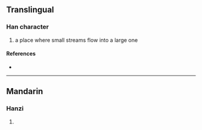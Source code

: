 {{character info/new}}
==Translingual==

===Han character===
{{Han char|rn=85|rad=水|as=11|sn=14|four=38181|canj=EHOO|ids=⿰氵從}}

# a place where small streams flow into a large one

====References====
* {{Han ref|kx=0645.120|dkj=18119|dj=1054.050|hdz=31725.080|uh=6F0E|ud=28430|bh=E2AC|bd=58028}}

----

==Mandarin==

===Hanzi===
{{cmn-hanzi|pin=[[cóng]] ([[cong2]])|wg=ts'ung<sup>2</sup>}}

# {{defn|lang=cmn|sort=水11}}